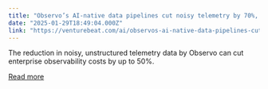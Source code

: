 ```yaml
---
title: "Observo’s AI-native data pipelines cut noisy telemetry by 70%, strengthening enterprise security "
date: "2025-01-29T18:49:04.000Z"
link: "https://venturebeat.com/ai/observos-ai-native-data-pipelines-cut-noisy-telemetry-by-70-strengthening-enterprise-security/"
---
```


The reduction in noisy, unstructured telemetry data by Observo can cut enterprise observability costs by up to 50%.

[Read more](https://venturebeat.com/ai/observos-ai-native-data-pipelines-cut-noisy-telemetry-by-70-strengthening-enterprise-security/)
